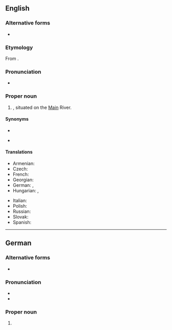 {{also|Frankfurt-am-Main}}
==English==
{{wikipedia}}

===Alternative forms===
* {{l|en|Frankfurt-am-Main}}

===Etymology===
From {{bor|en|de|Frankfurt am Main|lit=Frankfurt on the Main}}.

===Pronunciation===
* {{IPA|en|/ˈfɹæŋkfɜː(ɹ)t æm ˈmaɪn/}}

===Proper noun===
{{en-proper noun|head=[[Frankfurt]] am [[Main]]}}

# {{place|en|largest city|state/Hesse|c/Germany}}, situated on the [[Main]] River.

====Synonyms====
* {{l|en|Frankfurt}}
* {{l|en|Frankfort-on-Main}} {{q|older spelling}}

====Translations====
{{trans-top-also|city in Hesse, Germany|Frankfurt}}
* Armenian: {{t|hy|Մայնի Ֆրանկֆուրտ}}
* Czech: {{t|cs|Frankfurt nad Mohanem|m}}
* French: {{t+|fr|Francfort-sur-le-Main}}
* Georgian: {{t|ka|მაინის ფრანკფურტი}}
* German: {{t+|de|Frankfurt am Main}}, {{t+|de|Frankfurt a. M.}} {{g|n}}
* Hungarian: {{t+|hu|Frankfurt am Main}}, {{t|hu|Majna-Frankfurt}} {{qualifier|rare}}
{{trans-mid}}
* Italian: {{t|it|Francoforte sul Meno}}
* Polish: {{t+|pl|Frankfurt nad Menem|m}}
* Russian: {{t+|ru|Фра́нкфурт-на-Ма́йне|m}}
* Slovak: {{t|sk|Frankfurt nad Mohanom|m}}
* Spanish: {{t+|es|Fráncfort del Meno}}
{{trans-bottom}}

----

==German==
{{wikipedia|lang=de}}

===Alternative forms===
* {{alter|de|Frankfurt a. M.||abbreviation}}

===Pronunciation===
* {{IPA|de|/ˈfʁaŋkfʊʁt am ˈmaɪn/}}
* {{audio|de|De-Frankfurt am Main.ogg|Audio}}

===Proper noun===
{{de-proper noun|head=[[Frankfurt]] [[am]] [[Main]]|n|Frankfurts am Main}}

# {{place|de|largest city|s/Hesse|in central|c/Germany|t1=Frankfurt-am-Main}}
#: {{syn|de|Mainhattan|q1=humorous|FFM}}